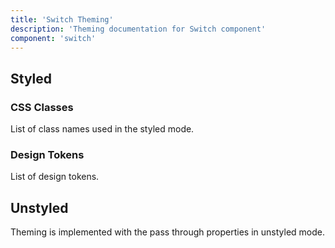 ```yaml
---
title: 'Switch Theming'
description: 'Theming documentation for Switch component'
component: 'switch'
---
```


## Styled

### CSS Classes

List of class names used in the styled mode.

<DocTable name="Switch" category="style" />

### Design Tokens

List of design tokens.

<DocTable name="ToggleSwitch" category="token" />

## Unstyled

Theming is implemented with the pass through properties in unstyled mode.
